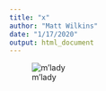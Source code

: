 ```yaml
---
title: "x"
author: "Matt Wilkins"
date: "1/17/2020"
output: html_document
---
```

![m'lady](https://i.imgur.com/v8IVDka.jpg)
